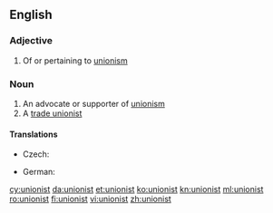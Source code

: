 ==English==

===Adjective===
{{en-adj}}

# {{context|sometimes|capitalised|lang=en}} Of or pertaining to [[unionism]]

===Noun===
{{en-noun}}

# An advocate or supporter of [[unionism]]
# A [[trade unionist]]

====Translations====
{{trans-top|trade unionist}}
* Czech: {{t|cs|odborář|m}}
{{trans-mid}}
* German: {{t|de|Gewerkschaftler|m}}
{{trans-bottom}}

[[cy:unionist]]
[[da:unionist]]
[[et:unionist]]
[[ko:unionist]]
[[kn:unionist]]
[[ml:unionist]]
[[ro:unionist]]
[[fi:unionist]]
[[vi:unionist]]
[[zh:unionist]]